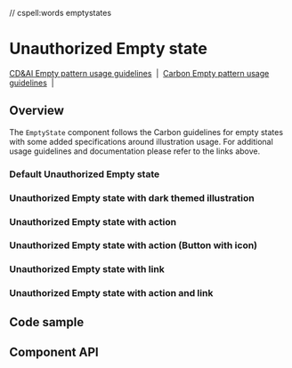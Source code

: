 // cspell:words emptystates

# Unauthorized Empty state

[CD&AI Empty pattern usage guidelines](https://pages.github.ibm.com/cdai-design/pal/patterns/empty-state/usage/)
&nbsp;|&nbsp;
[Carbon Empty pattern usage guidelines](https://www.carbondesignsystem.com/patterns/empty-states-pattern/)
&nbsp;|&nbsp;

## Overview

The `EmptyState` component follows the Carbon guidelines for empty states with
some added specifications around illustration usage. For additional usage
guidelines and documentation please refer to the links above.

### Default Unauthorized Empty state

<Canvas>
  <Story id={getStoryId(UnauthorizedEmptyState.displayName, 'default')} />
</Canvas>

### Unauthorized Empty state with dark themed illustration

<Canvas>
  <Story
    id={getStoryId(
      UnauthorizedEmptyState.displayName,
      'with-dark-mode-illustration'
    )}
  />
</Canvas>

### Unauthorized Empty state with action

<Canvas>
  <Story id={getStoryId(UnauthorizedEmptyState.displayName, 'with-action')} />
</Canvas>

### Unauthorized Empty state with action (Button with icon)

<Canvas>
  <Story
    id={getStoryId(
      UnauthorizedEmptyState.displayName,
      'with-action-icon-button'
    )}
  />
</Canvas>

### Unauthorized Empty state with link

<Canvas>
  <Story id={getStoryId(UnauthorizedEmptyState.displayName, 'with-link')} />
</Canvas>

### Unauthorized Empty state with action and link

<Canvas>
  <Story
    id={getStoryId(UnauthorizedEmptyState.displayName, 'with-action-and-link')}
  />
</Canvas>

## Code sample

<CodesandboxLink exampleDirectory="EmptyStates" />

## Component API

<ArgsTable />
